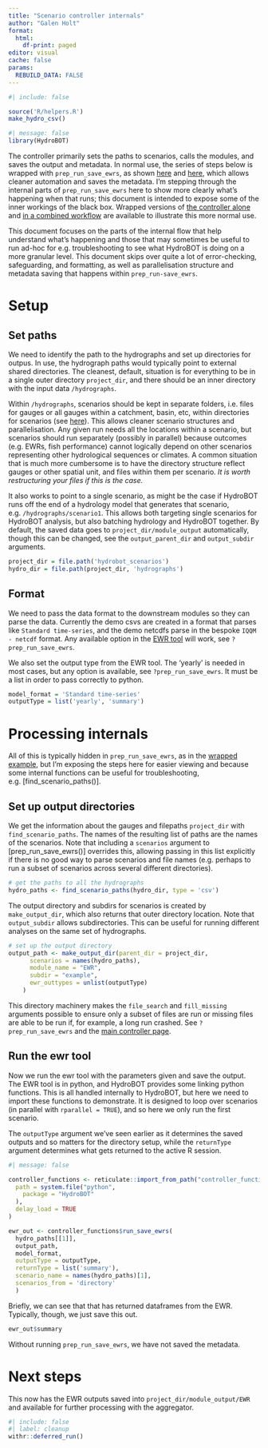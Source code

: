 ```yaml
---
title: "Scenario controller internals"
author: "Galen Holt"
format:
  html:
    df-print: paged
editor: visual
cache: false
params:
  REBUILD_DATA: FALSE
---
```


```r
#| include: false

source('R/helpers.R')
make_hydro_csv()
```

```r
#| message: false
library(HydroBOT)
```

The controller primarily sets the paths to scenarios, calls the modules, and saves the output and metadata. In normal use, the series of steps below is wrapped with `prep_run_save_ewrs`, as shown [here](/getting_started.qmd) and [here](controller_ewr_wrapped.qmd), which allows cleaner automation and saves the metadata. I'm stepping through the internal parts of `prep_run_save_ewrs` here to show more clearly what's happening when that runs; this document is intended to expose some of the inner workings of the black box. Wrapped versions of [the controller alone](controller_ewr_wrapped.qmd) and [in a combined workflow](../workflows/workflow_overview.qmd) are available to illustrate this more normal use.

This document focuses on the parts of the internal flow that help understand what's happening and those that may sometimes be useful to run ad-hoc for e.g. troubleshooting to see what HydroBOT is doing on a more granular level. This document skips over quite a lot of error-checking, safeguarding, and formatting, as well as parallelisation structure and metadata saving that happens within `prep_run-save_ewrs`.

# Setup

## Set paths

We need to identify the path to the hydrographs and set up directories for outpus. In use, the hydrograph paths would typically point to external shared directories. The cleanest, default, situation is for everything to be in a single outer directory `project_dir`, and there should be an inner directory with the input data `/hydrographs`.

::: callout-tip
Within `/hydrographs`, scenarios should be kept in separate folders, i.e. files for gauges or all gauges within a catchment, basin, etc, within directories for scenarios (see [here](/workflows/scenarios_and_directories.qmd)). This allows cleaner scenario structures and parallelisation. Any given run needs all the locations within a scenario, but scenarios should run separately (possibly in parallel) because outcomes (e.g. EWRs, fish performance) cannot logically depend on other scenarios representing other hydrological sequences or climates. A common situation that is much more cumbersome is to have the directory structure reflect gauges or other spatial unit, and files within them per scenario. *It is worth restructuring your files if this is the case.*
:::

It also works to point to a single scenario, as might be the case if HydroBOT runs off the end of a hydrology model that generates that scenario, e.g. `/hydrographs/scenario1`. This allows both targeting single scenarios for HydroBOT analysis, but also batching hydrology and HydroBOT together. By default, the saved data goes to `project_dir/module_output` automatically, though this can be changed, see the `output_parent_dir` and `output_subdir` arguments.

```r
project_dir = file.path('hydrobot_scenarios')
hydro_dir = file.path(project_dir, 'hydrographs')
```

## Format

We need to pass the data format to the downstream modules so they can parse the data. Currently the demo csvs are created in a format that parses like `Standard time-series`, and the demo netcdfs parse in the bespoke `IQQM - netcdf` format. Any available option in the [EWR tool](https://github.com/MDBAuth/EWR_tool) will work, see `?prep_run_save_ewrs`.

We also set the output type from the EWR tool. The 'yearly' is needed in most cases, but any option is available, see `?prep_run_save_ewrs`. It must be a list in order to pass correctly to python.

```r
model_format = 'Standard time-series'
outputType = list('yearly', 'summary')
```

# Processing internals

All of this is typically hidden in `prep_run_save_ewrs`, as in the [wrapped example](controller_ewr_wrapped.qmd), but I'm exposing the steps here for easier viewing and because some internal functions can be useful for troubleshooting, e.g. \[find_scenario_paths()\].

## Set up output directories

We get the information about the gauges and filepaths `project_dir` with `find_scenario_paths`. The names of the resulting list of paths are the names of the scenarios. Note that including a `scenarios` argument to \[prep_run_save_ewrs()\] overrides this, allowing passing in this list explicitly if there is no good way to parse scenarios and file names (e.g. perhaps to run a subset of scenarios across several different directories).

```r
# get the paths to all the hydrographs
hydro_paths <- find_scenario_paths(hydro_dir, type = 'csv')
```

The output directory and subdirs for scenarios is created by `make_output_dir`, which also returns that outer directory location. Note that `output_subdir` allows subdirectories. This can be useful for running different analyses on the same set of hydrographs.

```r
# set up the output directory
output_path <- make_output_dir(parent_dir = project_dir,
      scenarios = names(hydro_paths),
      module_name = "EWR",
      subdir = "example",
      ewr_outtypes = unlist(outputType)
    )
```

This directory machinery makes the `file_search` and `fill_missing` arguments possible to ensure only a subset of files are run or missing files are able to be run if, for example, a long run crashed. See `?prep_run_save_ewrs` and the [main controller page](controller_ewr_wrapped.qmd).

## Run the ewr tool

Now we run the ewr tool with the parameters given and save the output. The EWR tool is in python, and HydroBOT provides some linking python functions. This is all handled internally to HydroBOT, but here we need to import these functions to demonstrate. It is designed to loop over scenarios (in parallel with `rparallel = TRUE`), and so here we only run the first scenario.

The `outputType` argument we've seen earlier as it determines the saved outputs and so matters for the directory setup, while the `returnType` argument determines what gets returned to the active R session.

```r
#| message: false

controller_functions <- reticulate::import_from_path("controller_functions",
  path = system.file("python",
    package = "HydroBOT"
  ),
  delay_load = TRUE
)

ewr_out <- controller_functions$run_save_ewrs(
  hydro_paths[[1]], 
  output_path,
  model_format, 
  outputType = outputType,
  returnType = list('summary'),
  scenario_name = names(hydro_paths)[1],
  scenarios_from = 'directory'
  )

```

Briefly, we can see that that has returned dataframes from the EWR. Typically, though, we just save this out.

```r
ewr_out$summary
```

Without running `prep_run_save_ewrs`, we have not saved the metadata.

# Next steps

This now has the EWR outputs saved into `project_dir/module_output/EWR` and available for further processing with the aggregator.

```r
#| include: false
#| label: cleanup
withr::deferred_run()
```

